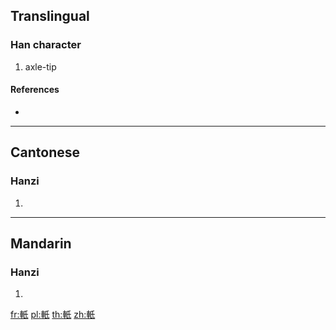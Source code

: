 {{character info/new}}
==Translingual==

===Han character===
{{Han char|rn=159|rad=車|as=04|sn=11|four=52040|canj=JJHVP}}

# axle-tip

====References====
* {{Han ref|kx=1240.230|dkj=38210|dj=1716.190|hdz=53518.130|uh=8EDD|ud=36573|bh=D7DD|bd=55261}}

----

==Cantonese==

===Hanzi===
{{yue-hanzi|jyut=|y=kei4}}

# {{defn|lang=yue|sort=車04}}

----

==Mandarin==

===Hanzi===
{{cmn-hanzi|pin=[[qí]] ([[qi2]])|wg=ch'i<sup>2</sup>}}

# {{defn|lang=cmn|sort=車04}}

[[fr:軝]]
[[pl:軝]]
[[th:軝]]
[[zh:軝]]